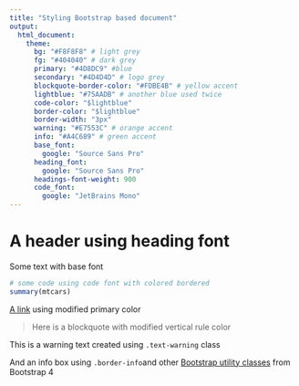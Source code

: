 ```yaml
---
title: "Styling Bootstrap based document"
output:
  html_document:
    theme:
      bg: "#F8F8F8" # light grey
      fg: "#404040" # dark grey
      primary: "#4D8DC9" #blue
      secondary: "#4D4D4D" # logo grey
      blockquote-border-color: "#FDBE4B" # yellow accent
      lightblue: "#75AADB" # another blue used twice
      code-color: "$lightblue"
      border-color: "$lightblue"
      border-width: "3px"
      warning: "#E7553C" # orange accent
      info: "#A4C689" # green accent
      base_font:
        google: "Source Sans Pro"
      heading_font:
        google: "Source Sans Pro"
      headings-font-weight: 900
      code_font:
        google: "JetBrains Mono"
---
```

  
# A header using heading font

Some text with base font

```r
# some code using code font with colored bordered
summary(mtcars)
```

[A link](https://pkgs.rstudio.com/bslib) using modified primary color

> Here is a blockquote with modified vertical rule color

:::text-warning
This is a warning text created using `.text-warning` class
:::

:::{.border .border-info .rounded .pt-3 .text-center .bg-light}
And an info box using `.border-info`and other [Bootstrap utility classes](https://rstudio.github.io/bslib/articles/utility-classes.html) from Bootstrap 4 
:::

